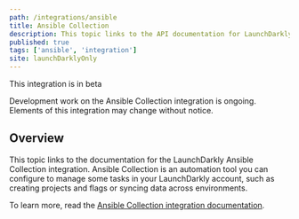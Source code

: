 ```yaml
---
path: /integrations/ansible
title: Ansible Collection
description: This topic links to the API documentation for LaunchDarkly's Ansible Collection integration.
published: true
tags: ['ansible', 'integration']
site: launchDarklyOnly
---
```


<Callout intent="alert">
<CalloutTitle>This integration is in beta</CalloutTitle>
<CalloutDescription>

Development work on the Ansible Collection integration is ongoing. Elements of this integration may change without notice.

</CalloutDescription>
</Callout>

## Overview

This topic links to the documentation for the LaunchDarkly Ansible Collection integration. Ansible Collection is an automation tool you can configure to manage some tasks in your LaunchDarkly account, such as creating projects and flags or syncing data across environments.

To learn more, read the [Ansible Collection integration documentation](https://launchdarkly-labs.github.io/ansible-launchdarkly-collection/).
